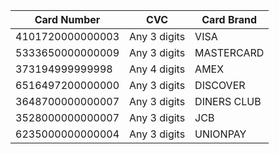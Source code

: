 | Card Number      | CVC          | Card Brand  |
|------------------|--------------|-------------|
| 4101720000000003 | Any 3 digits | VISA        |
| 5333650000000009 | Any 3 digits | MASTERCARD  |
| 373194999999998  | Any 4 digits | AMEX        |
| 6516497200000000 | Any 3 digits | DISCOVER    |
| 3648700000000007 | Any 3 digits | DINERS CLUB |
| 3528000000000007 | Any 3 digits | JCB         |
| 6235000000000004 | Any 3 digits | UNIONPAY    |
